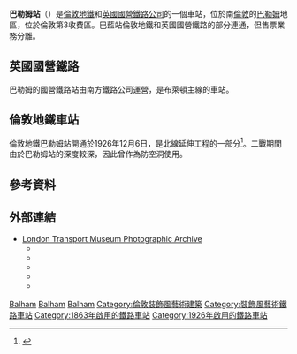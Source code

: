 {{NoteTA |G1=Transport|G2=UK Places|G3=TfL}}'''巴勒姆站'''（{{lang-en|Balham station}}）是[[倫敦地鐵|倫敦地鐵]]和[[英國國營鐵路公司|英國國營鐵路公司]]的一個車站，位於南[[倫敦|倫敦]]的[[巴勒姆|巴勒姆]]地區，位於倫敦第3收費區。巴藍站倫敦地鐵和英國國營鐵路的部分連通，但售票業務分離。

==英國國營鐵路==
{{Infobox London station
| name          = 巴勒姆<br />Balham
| symbol        = rail
| manager       = [[南方鐵路公司|南方]]
| locale        = [[巴勒姆|巴勒姆]]
| borough       = [[旺茲沃思區|旺茲沃思區]]
| platforms     = 4
| fare_zone     = 3
| railcode      = BAL
| dft_category  = C2
| image_name    = Balham railway 080120.jpg
| caption       =
| latitude      = 51.4426
| longitude     = -0.152
| map_type      = Greater London
| original      = [[London,_Brighton_and_South_Coast_Railway|London, Brighton and South Coast Railway]]
| pregroup      = London, Brighton and South Coast Railway
| postgroup     = [[Southern_Railway_(Great_Britain)|Southern Railway]]
<!--
| railexits0405 = 3.161
| railexits0506 = {{increase}} 3.236
| railexits0607 = {{increase}} 5.455
| railexits0708 = {{increase}} 5.544
| railexits0809 = {{decrease}} 5.085-->
| railexits0910 = {{decrease}} 5.052
| railexits1011 = {{increase}} 5.935
| railexits1112 = {{increase}} 6.464
| railint1112   = 0.384
| railexits1213 = {{increase}} 6.785
| railint1213   = {{decrease}} 0.360
| railexits1314 = {{increase}} 6.916
| railint1314   = {{decrease}} 0.353
| railexits1415 = {{increase}} 7.644
| railint1415   = {{increase}} 0.372
}}
巴勒姆的國營鐵路站由南方鐵路公司運營，是布萊頓主線的車站。

==倫敦地鐵車站==
{{Infobox London station
| name             = 巴勒姆<br />Balham
| symbol           = underground
| manager          = [[倫敦地鐵|倫敦地鐵]]
| owner            = [[倫敦地鐵|倫敦地鐵]]
| locale           = [[巴勒姆|巴勒姆]]
| borough          = [[旺茲沃思區|旺茲沃思區]]
| platforms        = 2
| fare_zone        = 3

| image_name       = Balham tube 080120.jpg
| caption          = 

| original         = [[城市及南倫敦鐵路|城市及南倫敦鐵路]]

<!--
| tubeexits03      = 8.701
| tubeexits04      = {{increase}} 9.248
| tubeexits05      = {{increase}} 9.466
| tubeexits06      = {{increase}} 10.438
| tubeexits07      = {{increase}} 11.337 
| tubeexits08      = {{increase}} 11.560
| tubeexits09      = {{decrease}} 11.55-->
| listing_grade    = II
| listing_start    = 16 June 1987
| listing_entry    = 1225887
| listing_reference = <ref name="eh_1225887">{{National Heritage List for England |num=1225887 |title=Balham Station (London Regional Transport) (Including Above Ground Buildings and Sub Surface Platforms and Passages |accessdate=29 March 2015}}</ref>
}}
倫敦地鐵巴勒姆站開通於1926年12月6日，是[[北線|北線]]延伸工程的一部分<ref name=rose>{{Cite book
|last=Rose
|first=Douglas
|title=The London Underground, A Diagrammatic History
|year=1999
|publisher=Douglas Rose/Capital Transport
|isbn=1-85414-219-4
}}</ref>。二戰期間由於巴勒姆站的深度較深，因此曾作為防空洞使用。

==參考資料==
{{reflist}}
==外部連結==
{{Commons category|Balham railway station}}
{{stn art lnk|BAL|SW129SG}}
*[http://www.ltmcollection.org/photos/index.html London Transport Museum Photographic Archive] {{Wayback|url=http://www.ltmcollection.org/photos/index.html |date=20160303203920 }}
**{{ltmcollection|27/9886927.jpg|Balham station (east building), 1926}}
**{{ltmcollection|26/9886926.jpg|Balham station (west building), 1927}}
**{{ltmcollection|10/9861110.jpg|Ticket hall, 1934}}
**{{ltmcollection|ux/i00007ux.jpg|Bomb crater}}
**{{ltmcollection|v4/i00007v4.jpg|Damage on station platform}}

{{倫敦地鐵北線}}

[[Category:北線車站|Balham]]
[[Category:旺茲沃思區鐵路車站|Balham]]
[[Category:倫敦通宵地鐵車站|Balham]]
[[Category:倫敦裝飾風藝術建築|Category:倫敦裝飾風藝術建築]]
[[Category:裝飾風藝術鐵路車站|Category:裝飾風藝術鐵路車站]]
[[Category:1863年啟用的鐵路車站|Category:1863年啟用的鐵路車站]]
[[Category:1926年啟用的鐵路車站|Category:1926年啟用的鐵路車站]]